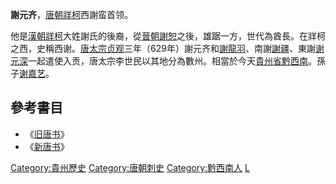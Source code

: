 '''謝元齐'''，[[唐朝|唐朝]][[牂柯|牂柯]]西謝蛮首领。

他是[[漢朝|漢朝]][[牂柯|牂柯]]大姓謝氏的後裔，從[[晉朝|晉朝]][[謝恕|謝恕]]之後，雄踞一方，世代為酋長。在牂柯之西，史稱西谢。[[唐太宗|唐太宗]][[贞观|贞观]]三年（629年）謝元齐和[[謝龍羽|謝龍羽]]、南謝[[謝疆|謝疆]]、東謝[[谢元深|谢元深]]一起遣使入贡，唐太宗李世民以其地分為數州。相當於今天[[貴州省|貴州省]][[黔西南|黔西南]]。孫子[[谢嘉艺|谢嘉艺]]。

==參考書目==
*《[[旧唐书|旧唐书]]》
*《[[新唐书|新唐书]]》

{{DEFAULTSORT:Xie謝}}
[[Category:貴州歷史|Category:貴州歷史]]
[[Category:唐朝刺史|Category:唐朝刺史]]
[[Category:黔西南人|Category:黔西南人]]
[[Category:謝姓|L]]